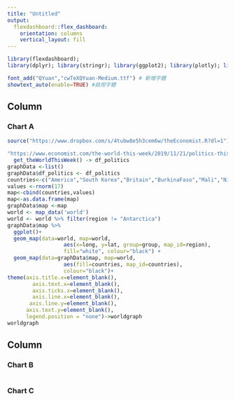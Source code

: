 ```yaml
---
title: "Untitled"
output: 
  flexdashboard::flex_dashboard:
    orientation: columns
    vertical_layout: fill
---
```


```r
library(flexdashboard);
library(dplyr); library(stringr); library(ggplot2); library(plotly); library(lubridate); library(readr); library(tidyr); library(showtext); library(colorspace); library(scales); library(magick); library(sf); library(rmapshaper); library(osmdata)

font_add("QYuan","cwTeXQYuan-Medium.ttf") # 新增字體
showtext_auto(enable=TRUE) #啟用字體
```

Column {data-width=650}
-----------------------------------------------------------------------

### Chart A

```r
source("https://www.dropbox.com/s/4tubw8e5h3cem6w/theEconomist.R?dl=1")

"https://www.economist.com/the-world-this-week/2019/11/21/politics-this-week" %>%
  get_theWorldThisWeek() -> df_politics
graphData <-list()
graphData$df_politics <- df_politics
countries<-c("America","South Korea","Britain","BurkinaFaso","Mali","Niger","Chile","Syria","Iran","Israel","Belarus","HongKong","Sweden","SriLanka","Bolivia","Brazil","Afghanistan")
values <-rnorm(17)
map<-cbind(countries,values)
map<-as.data.frame(map)
graphData$map <-map
world <- map_data('world')
world <- world %>% filter(region != "Antarctica")
graphData$map %>%
  ggplot()+
  geom_map(data=world, map=world,
                  aes(x=long, y=lat, group=group, map_id=region),
                  fill="white", colour="black") + 
  geom_map(data=graphData$map, map=world,
                  aes(fill=countries, map_id=countries),
                  colour="black")+
theme(axis.title.x=element_blank(),
        axis.text.x=element_blank(),
        axis.ticks.x=element_blank(),
        axis.line.x=element_blank(),
       axis.line.y=element_blank(),
      axis.text.y=element_blank(),
      legend.position = "none")->worldgraph
worldgraph
```

Column {data-width=350}
-----------------------------------------------------------------------

### Chart B

```r


```

### Chart C

```r

```

